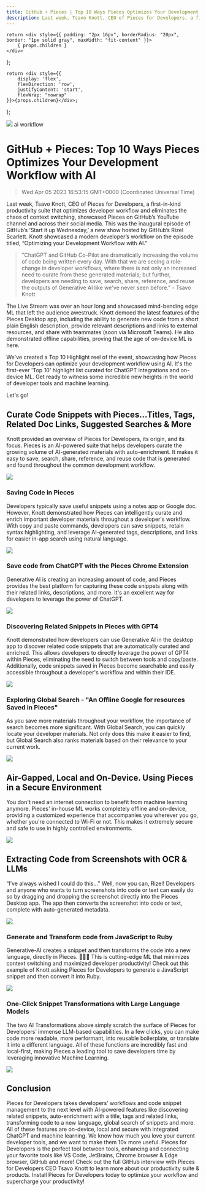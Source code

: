 ```yaml
---
title: GitHub + Pieces | Top 10 Ways Pieces Optimizes Your Development Workflow with AI
description: Last week, Tsavo Knott, CEO of Pieces for Developers, a first-in-kind productivity suite that optimizes developer workflow and eliminates the chaos of context switching, showcased Pieces on GitHub’s YouTube channel and across their social media. This was the inaugural episode of GitHub’s ‘Start it up Wednesday,’ a new show hosted by GitHub’s Rizel Scarlett. Knott showcased a modern developer’s workflow on the episode titled, “Optimizing your Development Workflow with AI.”
---
```


    return <div style={{ padding: "2px 16px", borderRadius: "20px", border: "1px solid gray", maxWidth: "fit-content" }}>
        { props.children }
    </div>
};

    return <div style={{
        display: 'flex',
        flexDirection: 'row',
        justifyContent: 'start',
        flexWrap: "nowrap"
    }}>{props.children}</div>;

};

<link rel="canonical" href="https://code.pieces.app/blog/github-pieces-top-10-highlights-how-pieces-optimizes-development-workflow" />

![](https://assets.website-files.com/6143afec68f555387049efb3/643831e5d0314b657bca90c3_top-10-ways_4e111091ac3bdd191ba1f047aa43d758_2000.jpeg)
<GridFlexRow><Tag>ai</Tag> <Tag>workflow</Tag></GridFlexRow>

# GitHub + Pieces: Top 10 Ways Pieces Optimizes Your Development Workflow with AI
> Wed Apr 05 2023 16:53:15 GMT+0000 (Coordinated Universal Time)

Last week, Tsavo Knott, CEO of Pieces for Developers, a first-in-kind productivity suite that optimizes developer workflow and eliminates the chaos of context switching, showcased Pieces on GitHub’s YouTube channel and across their social media. This was the inaugural episode of GitHub’s ‘Start it up Wednesday,’ a new show hosted by GitHub’s Rizel Scarlett. Knott showcased a modern developer’s workflow on the episode titled, “Optimizing your Development Workflow with AI.”

> "ChatGPT and GitHub Co-Pilot are dramatically increasing the volume of code being written every day. With that we are seeing a role-change in developer workflows, where there is not only an increased need to curate from these generated materials; but further, developers are needing to save, search, share, reference, and reuse the outputs of Generative AI like we've never seen before." - Tsavo Knott

The Live Stream was over an hour long and showcased mind-bending edge ML that left the audience awestruck. Knott demoed the latest features of the Pieces Desktop app, including the ability to generate new code from a short plain English description, provide relevant descriptions and links to external resources, and share with teammates (soon via Microsoft Teams). He also demonstrated offline capabilities, proving that the age of on-device ML is here.

We've created a Top 10 Highlight reel of the event, showcasing how Pieces for Developers can optimize your development workflow using AI. It's the first-ever 'Top 10' highlight list curated for ChatGPT integrations and on-device ML. Get ready to witness some incredible new heights in the world of developer tools and machine learning.

Let's go!

## Curate Code Snippets with Pieces...Titles, Tags, Related Doc Links, Suggested Searches & More

Knott provided an overview of Pieces for Developers, its origin, and its focus. Pieces is an AI-powered suite that helps developers curate the growing volume of AI-generated materials with auto-enrichment. It makes it easy to save, search, share, reference, and reuse code that is generated and found throughout the common development workflow.

![](https://assets.website-files.com/6143afec68f555387049efb3/643831e6d0314b22c7ca90ce_auto-magical_f46ff5103f6bce2e9a299856cf133e04_800.png)


### Saving Code in Pieces
Developers typically save useful snippets using a notes app or Google doc. However, Knott demonstrated how Pieces can intelligently curate and enrich important developer materials throughout a developer's workflow. With copy and paste commands, developers can save snippets, retain syntax highlighting, and leverage AI-generated tags, descriptions, and links for easier in-app search using natural language.

![](https://assets.website-files.com/6143afec68f555387049efb3/643831e6d0314bfac1ca90ca_thumbnail2_fc9d0ae48e41ccb72fc628578a25ae52_800.png)

### Save code from ChatGPT with the Pieces Chrome Extension
Generative AI is creating an increasing amount of code, and Pieces provides the best platform for capturing these code snippets along with their related links, descriptions, and more. It's an excellent way for developers to leverage the power of ChatGPT.

![](https://assets.website-files.com/6143afec68f555387049efb3/643831e6d0314b5844ca90c8_thumbnail5_860c4e58ae1ea73a3407ed15727d9a64_800.png)

### Discovering Related Snippets in Pieces with GPT4
Knott demonstrated how developers can use Generative AI in the desktop app to discover related code snippets that are automatically curated and enriched. This allows developers to directly leverage the power of GPT4 within Pieces, eliminating the need to switch between tools and copy/paste. Additionally, code snippets saved in Pieces become searchable and easily accessible throughout a developer's workflow and within their IDE.

![](https://assets.website-files.com/6143afec68f555387049efb3/643831e6d0314b1df4ca90cc_thumbnail3_07bf4a0cb8422b140828572505f623e1_800.png)

### Exploring Global Search - "An Offline Google for resources Saved in Pieces"
As you save more materials throughout your workflow, the importance of search becomes more significant. With Global Search, you can quickly locate your developer materials. Not only does this make it easier to find, but Global Search also ranks materials based on their relevance to your current work.

![](https://assets.website-files.com/6143afec68f555387049efb3/643831e6d0314badf7ca90c7_thumbnail1_938eefd9c096fa912c6cbddd4c814320_800.png)

## Air-Gapped, Local and On-Device. Using Pieces in a Secure Environment
You don't need an internet connection to benefit from machine learning anymore. Pieces' in-house ML works completely offline and on-device, providing a customized experience that accompanies you wherever you go, whether you're connected to Wi-Fi or not. This makes it extremely secure and safe to use in highly controlled environments.

![](https://assets.website-files.com/6143afec68f555387049efb3/643831e6d0314b4941ca90cf_thumbnail2-1_be82b5ed0ee8a10dbc989933d405ea16_800.png)

## Extracting Code from Screenshots with OCR & LLMs
“I’ve always wished I could do this...” Well, now you can, Rizel! Developers and anyone who wants to turn screenshots into code or text can easily do so by dragging and dropping the screenshot directly into the Pieces Desktop app. The app then converts the screenshot into code or text, complete with auto-generated metadata.

![](https://assets.website-files.com/6143afec68f555387049efb3/643831e6d0314b9e02ca90cd_thumbnail3-1_9ff24e793d9084703df45f98a47b9938_800.png)

### Generate and Transform code from JavaScript to Ruby
Generative-AI creates a snippet and then transforms the code into a new language, directly in Pieces. 🤯🤯🤯 This is cutting-edge ML that minimizes context switching and maximized developer productivity! Check out this example of Knott asking Pieces for Developers to generate a JavaScript snippet and then convert it into Ruby.

![](https://assets.website-files.com/6143afec68f555387049efb3/643831e6d0314b222dca90c9_thumbnail4-1_cf652a92f6209fc5f017b855223d8f86_800.png)

### One-Click Snippet Transformations with Large Language Models
The two AI Transformations above simply scratch the surface of Pieces for Developers’ immense LLM-based capabilities. In a few clicks, you can make code more readable, more performant, into reusable boilerplate, or translate it into a different language. All of these functions are incredibly fast and local-first, making Pieces a leading tool to save developers time by leveraging innovative Machine Learning.

![](https://assets.website-files.com/6143afec68f555387049efb3/643831e6d0314b1e6bca90c6_thumbnail5-1_2ca28987dfd881168d543ee3c7cac414_800.png)

## Conclusion
Pieces for Developers takes developers’ workflows and code snippet management to the next level with AI-powered features like discovering related snippets, auto-enrichment with a title, tags and related links, transforming code to a new language, global search of snippets and more. All of these features are on-device, local and secure with integrated ChatGPT and machine learning. We know how much you love your current developer tools, and we want to make them 10x more useful. Pieces for Developers is the perfect tool between tools, enhancing and connecting your favorite tools like VS Code, JetBrains, Chrome browser & Edge browser, GitHub and more! Check out the full GitHub interview with Pieces for Developers CEO Tsavo Knott to learn more about our productivity suite & products. Install Pieces for Developers today to optimize your workflow and supercharge your productivity!